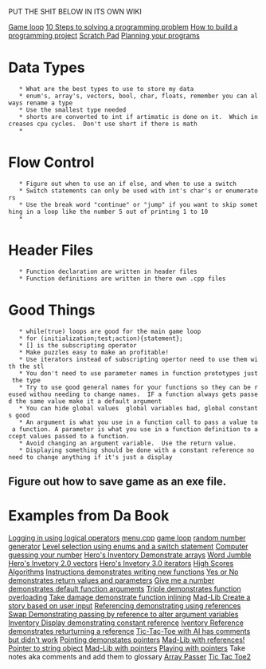 PUT THE SHIT BELOW IN ITS OWN WIKI

[[Game loop]]
[[10 Steps to solving a programming problem]]
[[How to build a programming project]]
[[Scratch Pad]]
[[Planning your programs]]
{{{cpp
variableName.memberFunction()
phrase.size()
}}}
= Data Types=
	* What are the best types to use to store my data
	* enum's, array's, vectors, bool, char, floats, remember you can always rename a type
	* Use the smallest type needed
	* shorts are converted to int if artimatic is done on it.  Which increases cpu cycles.  Don't use short if there is math
	* 

= Flow Control =
	* Figure out when to use an if else, and when to use a switch
	* Switch statements can only be used with int's char's or enumerators
	* Use the break word "continue" or "jump" if you want to skip something in a loop like the number 5 out of printing 1 to 10
	* 
= Header Files =
	* Function declaration are written in header files
	* Function definitions are written in there own .cpp files

= Good Things =
	* while(true) loops are good for the main game loop
	* for (initialization;test;action){statement};
	* [] is the subscripting operator
	* Make puzzles easy to make an profitable!
	* Use iterators instead of subscripting opertor need to use them with the stl 
	* You don't need to use parameter names in function prototypes just the type 
	* Try to use good general names for your functions so they can be reused withou needing to change names.  IF a function always gets passed the same value make it a default argument
	* You can hide global values  global variables bad, global constants good
	* An argument is what you use in a function call to pass a value to a function. A parameter is what you use in a function definition to accept values passed to a function.
	* Avoid changing an argument variable.  Use the return value.
	* Displaying something should be done with a constant reference no need to change anything if it's just a display


== Figure out how to save game as an exe file. ==

= Examples from Da Book =
[[Logging in using logical operators]]
[[menu.cpp]]
[[again.cpp|game loop]]
[[random.cpp| random number generator]]
[[Level selection using enums and a switch statement]]
[[Computer guessing your number]]
[[Hero's Inventory Demonstrate arrays]]
[[Word Jumble]]
[[Hero's Invetory 2.0 vectors]]
[[Hero's Invetory 3.0 iterators]]
[[High Scores Algorithms]]
[[Instructions demonstrates writing new functions]]
[[ Yes or No demonstrates return values and parameters]]
[[Give me a number demonstrates default function arguments]]
[[Triple demonstrates function overloading]]
[[Take damage demonstrate function inlining]]
[[Mad-Lib Create a story based on user input]]
[[Referencing demonstrating using references]]
[[Swap Demonstrating passing by reference to alter argument variables]]
[[Inventory Display demonstrating constant reference]]
[[Iventory Reference demonstrates returturning a reference]]
[[Tic-Tac-Toe with AI has comments but didn't work]]
[[Pointing demonstates pointers]]
[[Mad-Lib with references!]]
[[Pointer to string object]]
[[Mad-Lib with pointers]]
[[Playing with pointers]] Take notes aka comments and add them to glossary
[[Array Passer]]
[[Tic Tac Toe2]]
